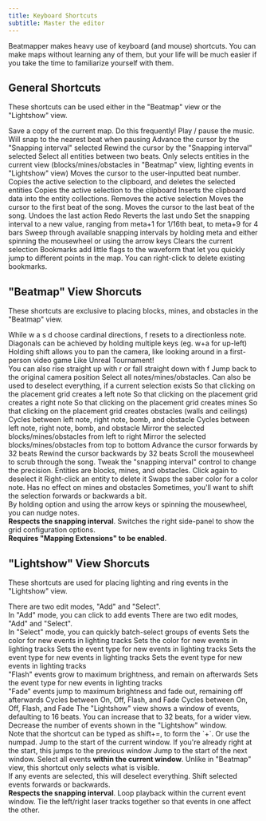 ```yaml
---
title: Keyboard Shortcuts
subtitle: Master the editor
---
```


Beatmapper makes heavy use of keyboard (and mouse) shortcuts. 
You can make maps without learning any of them, but your life will be much easier if you take the time to familiarize yourself with them.

## General Shortcuts

These shortcuts can be used either in the "Beatmap" view or the "Lightshow" view.

<ShortcutTable>
  <ShortcutItem title="Download map" keys={[["META", "S"]]}>
    Save a copy of the current map. Do this frequently!
  </ShortcutItem>
  <ShortcutItem title="Play / pause the music" keys={[["Space"]]}>
    Play / pause the music.
    Will snap to the nearest beat when pausing
  </ShortcutItem>
  <ShortcutItem title="Seek forwards" keys={[["↑"], ["→"]]}>
    Advance the cursor by the "Snapping interval" selected
  </ShortcutItem>
  <ShortcutItem title="Seek backwards" keys={[["↓"], ["←"]]}>
    Rewind the cursor by the "Snapping interval" selected
  </ShortcutItem>
  <ShortcutItem title="Quick-select" keys={[["Q"]]}>
    Select all entities between two beats. Only selects entities in the
    current view (blocks/mines/obstacles in "Beatmap" view, lighting events in
    "Lightshow" view)
  </ShortcutItem>
  <ShortcutItem title="Jump to a specific beat" keys={[["J"]]}>
    Moves the cursor to the user-inputted beat number.
  </ShortcutItem>
  <ShortcutItem title="Cut selection" keys={[["META", "X"]]}>
    Copies the active selection to the clipboard, and deletes the selected
    entities
  </ShortcutItem>
  <ShortcutItem title="Copy selection" keys={[["META", "C"]]}>
    Copies the active selection to the clipboard
  </ShortcutItem>
  <ShortcutItem title="Paste selection" keys={[["META", "V"]]}>
    Inserts the clipboard data into the entity collections.
  </ShortcutItem>
  <ShortcutItem title="Delete selection"  keys={[["Del"]]}>
    Removes the active selection
  </ShortcutItem>
  <ShortcutItem title="Skip to the start" keys={[["Home"]]}>
    Moves the cursor to the first beat of the song.
  </ShortcutItem>
  <ShortcutItem title="Skip to the end" keys={[["End"]]}>
    Moves the cursor to the last beat of the song.
  </ShortcutItem>
  <ShortcutItem title="Undo" keys={[["META", "Z"]]}>
    Undoes the last action
  </ShortcutItem>
  <ShortcutItem title="Redo" keys={[["Shift", "META", "Z"]]}>
    Redo
    Reverts the last undo
  </ShortcutItem>
  <ShortcutItem title="Switch snapping interval" keys={[["META", "1"], ["META", "9"]]} separator="through">
    Set the snapping interval to a new value, ranging from <Shortcut size="small">meta+1</Shortcut>
    for 1/16th beat, to <Shortcut size="small">meta+9</Shortcut>
    for 4 bars
  </ShortcutItem>
  <ShortcutItem title="Scroll through snapping intervals" keys={[["META", "SCROLL"], ["META", "↓"], ["META", "↑"]]}>
    Sweep through available snapping intervals by holding <Shortcut size="small">meta</Shortcut>
    and either spinning the mousewheel or using the arrow keys
  </ShortcutItem>
  <ShortcutItem title="Clears selection" keys={[["Esc"]]}>
    Clears the current selection
  </ShortcutItem>
  <ShortcutItem title="Create bookmark" keys={[["META", "B"]]}>
    Bookmarks add little flags to the waveform that let you quickly jump to
    different points in the map. You can right-click to delete existing
    bookmarks.
  </ShortcutItem>
</ShortcutTable>

## "Beatmap" View Shorcuts

These shortcuts are exclusive to placing blocks, mines, and obstacles in the "Beatmap" view.

<ShortcutTable>
  <ShortcutItem title="Set the direction for note blocks" keys={[[["W","A","S","D","F"]]]}>
    While <Shortcut size="small" separator=" ">w a s d</Shortcut> choose cardinal directions,
    <Shortcut size="small">f</Shortcut> resets to a directionless note.
    <br />
    Diagonals can be achieved by holding multiple keys
    (eg. <Shortcut size="small">w+a</Shortcut> for up-left)
  </ShortcutItem>
  <ShortcutItem title="Look around" keys={[["SHIFT", "MOVE"]]}>
    Holding shift allows you to pan the camera, like looking around in a
    first-person video game
  </ShortcutItem>
  <ShortcutItem title="Move around" keys={[["SHIFT", ["W","A","S","D"]]]}>
    Like Unreal Tournament!
    <br />
    You can also rise straight up with <Shortcut size="small">r</Shortcut> or fall straight down with <Shortcut size="small">f</Shortcut>
  </ShortcutItem>
  <ShortcutItem title="Reset view" keys={[["Backspace"]]}>
    Jump back to the original camera position
  </ShortcutItem>
  <ShortcutItem title="Select / Deselect all" keys={[["META", "A"]]}>
    Select all notes/mines/obstacles. Can also be used to deselect everything,
    if a current selection exists
  </ShortcutItem>
  <ShortcutItem title="Set Tool to Left Note" keys={[["R"], ["1"]]}>
    So that clicking on the placement grid creates a left note
  </ShortcutItem>
  <ShortcutItem title="Set Tool to Right Note" keys={[["B"], ["2"]]}>
    So that clicking on the placement grid creates a right note
  </ShortcutItem>
  <ShortcutItem title="Set Tool to Mine" keys={[["3"]]}>
    So that clicking on the placement grid creates mines
  </ShortcutItem>
  <ShortcutItem title="Set Tool to Obstacles" keys={[["4"]]}>
    So that clicking on the placement grid creates obstacles (walls and ceilings)
  </ShortcutItem>
  <ShortcutItem title="Select next tool" keys={[["Tab"]]}>
    Cycles between left note, right note, bomb, and obstacle
  </ShortcutItem>
  <ShortcutItem title="Select previous tool" keys={[["SHIFT", "Tab"]]}>
    Cycles between left note, right note, bomb, and obstacle
  </ShortcutItem>
  <ShortcutItem title="Swap selection horizontally" keys={[["H"]]}>
    Mirror the selected blocks/mines/obstacles from left to right
  </ShortcutItem>
  <ShortcutItem title="Swap selection vertically" keys={[["V"]]}>
    Mirror the selected blocks/mines/obstacles from top to bottom
  </ShortcutItem>
  <ShortcutItem title="Jump forward" keys={[["Page Up"]]}>
    Advance the cursor forwards by 32 beats
  </ShortcutItem>
  <ShortcutItem title="Jump backwards" keys={[["Page Down"]]}>
    Rewind the cursor backwards by 32 beats
  </ShortcutItem>
  <ShortcutItem title="Scrub through time" keys={[["SCROLL"]]}>
    Scroll the mousewheel to scrub through the song. Tweak the "snapping
    interval" control to change the precision.
  </ShortcutItem>
  <ShortcutItem title="Select entity" keys={[["CLICKLEFT"]]}>
    Entities are blocks, mines, and obstacles. Click again to deselect it
  </ShortcutItem>
  <ShortcutItem title="Delete entity" keys={[["CLICKRIGHT"]]}>
    Right-click an entity to delete it
  </ShortcutItem>
  <ShortcutItem title="Mirror note color" keys={[["CLICKMIDDLE"]]}>
    Swaps the saber color for a color note. Has no effect on mines and obstacles
  </ShortcutItem>
  <ShortcutItem title="Nudge selected notes" keys={[["OPTION", "↓"], ["OPTION", "↑"]]}>
    Sometimes, you'll want to shift the selection forwards or backwards a bit.
    <br />
    By holding <Shortcut size="small">option</Shortcut> and using the arrow keys or spinning the mousewheel, you can nudge notes.
    <br />
    <strong>Respects the snapping interval</strong>.
  </ShortcutItem>
  <ShortcutItem title="Toggle 'Customize Grid' panel" keys={[["G"]]}>
    Switches the right side-panel to show the grid configuration options.
    <br />
    <strong>Requires "Mapping Extensions" to be enabled</strong>.
  </ShortcutItem>
</ShortcutTable>

## "Lightshow" View Shorcuts

These shortcuts are used for placing lighting and ring events in the "Lightshow" view.

<ShortcutTable>
  <ShortcutItem title="Switch to 'Add' mode" keys={[["A"]]}>
    There are two edit modes, "Add" and "Select".
    <br />
    In "Add" mode, you can click to add events
  </ShortcutItem>
  <ShortcutItem title="Switch to 'Select' mode" keys={[["S"]]}>
    There are two edit modes, "Add" and "Select".
    <br />
    In "Select" mode, you can quickly batch-select groups of events
  </ShortcutItem>
  <ShortcutItem title="Set light color to 'Red'" keys={[["R"]]}>
    Sets the color for new events in lighting tracks
  </ShortcutItem>
  <ShortcutItem title="Set light color to 'Blue'" keys={[["B"]]}>
    Sets the color for new events in lighting tracks
  </ShortcutItem>
  <ShortcutItem title="Select 'On' tool" keys={[["1"]]}>
    Sets the event type for new events in lighting tracks
  </ShortcutItem>
  <ShortcutItem title="Select 'Off' tool" keys={[["2"]]}>
    Sets the event type for new events in lighting tracks
  </ShortcutItem>
  <ShortcutItem title="Select 'Flash' tool" keys={[["3"]]}>
    Sets the event type for new events in lighting tracks
    <br />
    "Flash" events grow to maximum brightness, and remain on afterwards
  </ShortcutItem>
  <ShortcutItem title="Select 'Fade' tool" keys={[["4"]]}>
    Sets the event type for new events in lighting tracks
    <br />
    "Fade" events jump to maximum brightness and fade out, remaining off afterwards
  </ShortcutItem>
  <ShortcutItem title="Select next tool" keys={[["Tab"]]}>
    Cycles between On, Off, Flash, and Fade
  </ShortcutItem>
  <ShortcutItem title="Select previous tool" keys={[["Shift", "Tab"]]}>
    Cycles between On, Off, Flash, and Fade
  </ShortcutItem>
  <ShortcutItem title="Zoom out" keys={[["-"]]}>
    The "Lightshow" view shows a window of events, defaulting to 16 beats. You can
    increase that to 32 beats, for a wider view.
  </ShortcutItem>
  <ShortcutItem title="Zoom in" keys={[["+"]]}>
    Decrease the number of events shown in the "Lightshow" window.
    <br />
    Note that the shortcut can be typed as <Shortcut size="small">shift+=</Shortcut>, to
    form the `+`. Or use the numpad.
  </ShortcutItem>
  <ShortcutItem title="Jump to start" keys={[["Page Up"]]}>
    Jump to the start of the current window.
    If you're already right at the start, this jumps to the previous window
  </ShortcutItem>
  <ShortcutItem title="Jump to end" keys={[["Page Down"]]}>
    Jump to the start of the next window.
  </ShortcutItem>
  <ShortcutItem title="Select / deselect all" keys={[["META", "A"]]}>
    Select all events <strong>within the current window</strong>. Unlike in
    "Beatmap" view, this shortcut only selects what is visible.
    <br />
    If any events are selected, this will deselect everything.
  </ShortcutItem>
  <ShortcutItem title="Nudge selected events" keys={[["OPTION", "SCROLL"], ["OPTION", "↓"], ["OPTION", "↑"]]}>
    Shift selected events forwards or backwards.
    <br />
    <strong>Respects the snapping interval</strong>.
  </ShortcutItem>
  <ShortcutItem title="Toggle the 'event window lock'" keys={[["Z"]]}>
    Loop playback within the current event window.
  </ShortcutItem>
  <ShortcutItem title="Toggle the 'laser lock'" keys={[["X"]]}>
    Tie the left/right laser tracks together so that events in one affect the other.
  </ShortcutItem>
</ShortcutTable>
